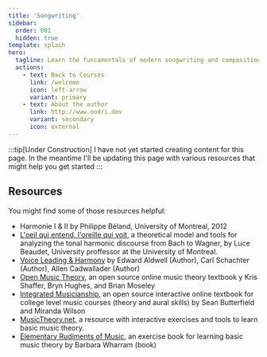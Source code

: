 ```yaml
---
title: 'Songwriting'
sidebar:
  order: 001
  hidden: true
template: splash
hero:
  tagline: Learn the funcamentals of modern songwriting and composition
  actions:
    - text: Back to Courses
      link: /welcome
      icon: left-arrow
      variant: primary
    - text: About the author
      link: http://www.oodri.dev
      variant: secondary
      icon: external
---
```



:::tip[Under Construction]
I have not yet started creating content for this page. In the meantime I'll be updating this page with various resources that might help you get started
:::

## Resources

You might find some of those resources helpful:

- Harmonie I & II by Philippe Béland, University of Montreal, 2012
- [L'oeil qui entend, l'oreille qui voit](https://bw.musique.umontreal.ca/), a theoretical model and tools for analyzing the tonal harmonic discourse from Bach to Wagner, by Luce Beaudet, University proffessor at the University of Montreal.
- [Voice Leading & Harmony](https://www.amazon.com/Harmony-Voice-Leading-Edward-Aldwell/dp/0495189758) by Edward Aldwell (Author), Carl Schachter (Author), Allen Cadwallader (Author)
- [Open Music Theory](https://openmusictheory.github.io/), an open source online music theory textbook y Kris Shaffer, Bryn Hughes, and Brian Moseley
- [Integrated Musicianship](https://intmus.github.io/), an open source interactive online textbook for college level music courses (theory and aural skills) by Sean Butterfield and Miranda Wilson
- [MusicTheory.net](https://www.musictheory.net/), a resource with interactive exercises and tools to learn basic music theory.
- [Elementary Rudiments of Music](https://www.amazon.com/Elementary-Rudiments-Music-Barbara-Wharram/dp/0887970044), an exercise book for learning basic music theory by Barbara Wharram (book)
